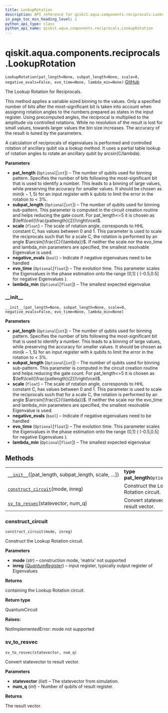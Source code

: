 ```yaml
---
title: LookupRotation
description: API reference for qiskit.aqua.components.reciprocals.LookupRotation
in_page_toc_min_heading_level: 1
python_api_type: class
python_api_name: qiskit.aqua.components.reciprocals.LookupRotation
---
```


<span id="qiskit-aqua-components-reciprocals-lookuprotation" />

# qiskit.aqua.components.reciprocals.LookupRotation

<span id="qiskit.aqua.components.reciprocals.LookupRotation" />

`LookupRotation(pat_length=None, subpat_length=None, scale=0, negative_evals=False, evo_time=None, lambda_min=None)` [GitHub](https://github.com/qiskit-community/qiskit-aqua/tree/stable/0.8/qiskit/aqua/components/reciprocals/lookup_rotation.py "view source code")

The Lookup Rotation for Reciprocals.

This method applies a variable sized binning to the values. Only a specified number of bits after the most-significant bit is taken into account when assigning rotation angles to the numbers prepared as states in the input register. Using precomputed angles, the reciprocal is multiplied to the amplitude via controlled rotations. While no resolution of the result is lost for small values, towards larger values the bin size increases. The accuracy of the result is tuned by the parameters.

A calculation of reciprocals of eigenvalues is performed and controlled rotation of ancillary qubit via a lookup method. It uses a partial table lookup of rotation angles to rotate an ancillary qubit by arcsin(C/lambda).

**Parameters**

*   **pat\_length** (`Optional`\[`int`]) – The number of qubits used for binning pattern. Specifies the number of bits following the most-significant bit that is used to identify a number. This leads to a binning of large values, while preserving the accuracy for smaller values. It should be chosen as $min(k-1,5)$ for an input register with k qubits to limit the error in the rotation to \< 3%.
*   **subpat\_length** (`Optional`\[`int`]) – The number of qubits used for binning sub-pattern. This parameter is computed in the circuit creation routine and helps reducing the gate count. For pat\_length\<=5 it is chosen as $\left\lceil(\frac{patlength}{2})\right\rceil$.
*   **scale** (`float`) – The scale of rotation angle, corresponds to HHL constant C, has values between 0 and 1. This parameter is used to scale the reciprocals such that for a scale C, the rotation is performed by an angle $\arcsin{\frac{C}{\lambda}}$. If neither the scale nor the evo\_time and lambda\_min parameters are specified, the smallest resolvable Eigenvalue is used.
*   **negative\_evals** (`bool`) – Indicate if negative eigenvalues need to be handled
*   **evo\_time** (`Optional`\[`float`]) – The evolution time. This parameter scales the Eigenvalues in the phase estimation onto the range (0,1] ( (-0.5,0.5] for negative Eigenvalues ).
*   **lambda\_min** (`Optional`\[`float`]) – The smallest expected eigenvalue

### \_\_init\_\_

<span id="qiskit.aqua.components.reciprocals.LookupRotation.__init__" />

`__init__(pat_length=None, subpat_length=None, scale=0, negative_evals=False, evo_time=None, lambda_min=None)`

**Parameters**

*   **pat\_length** (`Optional`\[`int`]) – The number of qubits used for binning pattern. Specifies the number of bits following the most-significant bit that is used to identify a number. This leads to a binning of large values, while preserving the accuracy for smaller values. It should be chosen as $min(k-1,5)$ for an input register with k qubits to limit the error in the rotation to \< 3%.
*   **subpat\_length** (`Optional`\[`int`]) – The number of qubits used for binning sub-pattern. This parameter is computed in the circuit creation routine and helps reducing the gate count. For pat\_length\<=5 it is chosen as $\left\lceil(\frac{patlength}{2})\right\rceil$.
*   **scale** (`float`) – The scale of rotation angle, corresponds to HHL constant C, has values between 0 and 1. This parameter is used to scale the reciprocals such that for a scale C, the rotation is performed by an angle $\arcsin{\frac{C}{\lambda}}$. If neither the scale nor the evo\_time and lambda\_min parameters are specified, the smallest resolvable Eigenvalue is used.
*   **negative\_evals** (`bool`) – Indicate if negative eigenvalues need to be handled
*   **evo\_time** (`Optional`\[`float`]) – The evolution time. This parameter scales the Eigenvalues in the phase estimation onto the range (0,1] ( (-0.5,0.5] for negative Eigenvalues ).
*   **lambda\_min** (`Optional`\[`float`]) – The smallest expected eigenvalue

## Methods

|                                                                                                                                                                                  |                                        |
| -------------------------------------------------------------------------------------------------------------------------------------------------------------------------------- | -------------------------------------- |
| [`__init__`](#qiskit.aqua.components.reciprocals.LookupRotation.__init__ "qiskit.aqua.components.reciprocals.LookupRotation.__init__")(\[pat\_length, subpat\_length, scale, …]) | **type pat\_length**`Optional`\[`int`] |
| [`construct_circuit`](#qiskit.aqua.components.reciprocals.LookupRotation.construct_circuit "qiskit.aqua.components.reciprocals.LookupRotation.construct_circuit")(mode, inreg)   | Construct the Lookup Rotation circuit. |
| [`sv_to_resvec`](#qiskit.aqua.components.reciprocals.LookupRotation.sv_to_resvec "qiskit.aqua.components.reciprocals.LookupRotation.sv_to_resvec")(statevector, num\_q)          | Convert statevector to result vector.  |

### construct\_circuit

<span id="qiskit.aqua.components.reciprocals.LookupRotation.construct_circuit" />

`construct_circuit(mode, inreg)`

Construct the Lookup Rotation circuit.

**Parameters**

*   **mode** (*str*) – construction mode, ‘matrix’ not supported
*   **inreg** ([*QuantumRegister*](qiskit.circuit.QuantumRegister "qiskit.circuit.QuantumRegister")) – input register, typically output register of Eigenvalues

**Returns**

containing the Lookup Rotation circuit.

**Return type**

QuantumCircuit

**Raises:**

NotImplementedError: mode not supported

### sv\_to\_resvec

<span id="qiskit.aqua.components.reciprocals.LookupRotation.sv_to_resvec" />

`sv_to_resvec(statevector, num_q)`

Convert statevector to result vector.

**Parameters**

*   **statevector** (*list*) – The statevector from simulation.
*   **num\_q** (*int*) – Number of qubits of result register.

**Returns**

The result vector.

